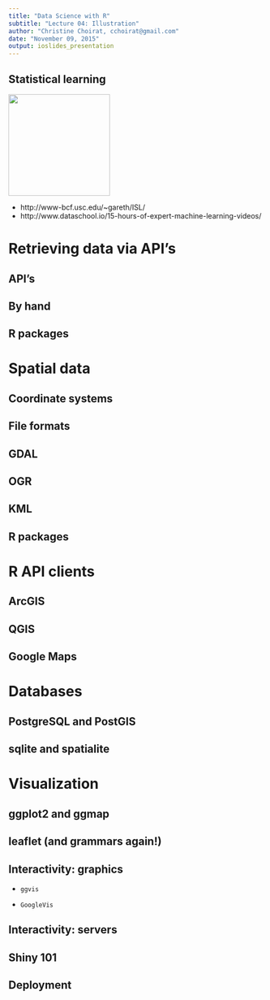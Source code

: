 ```yaml
---
title: "Data Science with R"
subtitle: "Lecture 04: Illustration"
author: "Christine Choirat, cchoirat@gmail.com"
date: "November 09, 2015"
output: ioslides_presentation
---
```


## Statistical learning

<div class="centered">
<img src="04_illustration/ISL.jpg" width="200px"/>
</div>

- http://www-bcf.usc.edu/~gareth/ISL/
- http://www.dataschool.io/15-hours-of-expert-machine-learning-videos/

# Retrieving data via API's

## API's

## By hand

## R packages

# Spatial data

## Coordinate systems

## File formats

## GDAL

## OGR

## KML

## R packages

# R API clients

## ArcGIS

## QGIS

## Google Maps

# Databases

## PostgreSQL and PostGIS

## sqlite and spatialite

# Visualization

## ggplot2 and ggmap

## leaflet (and grammars again!)

## Interactivity: graphics

- `ggvis`

- `GoogleVis`

## Interactivity: servers

## Shiny 101

## Deployment
